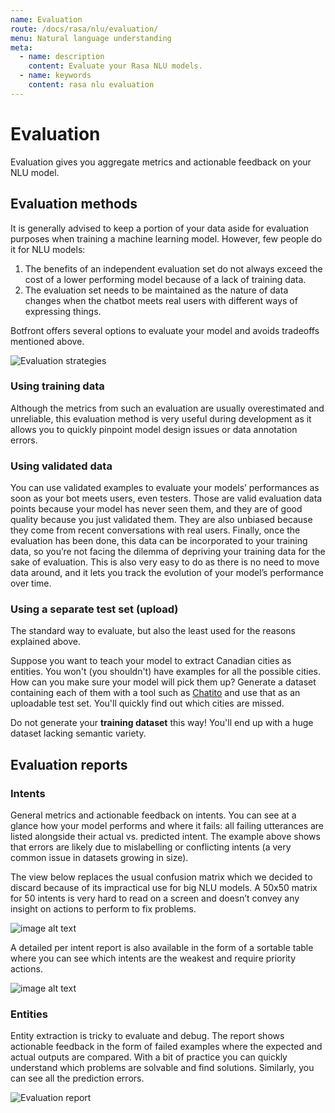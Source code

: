 ```yaml
---
name: Evaluation
route: /docs/rasa/nlu/evaluation/
menu: Natural language understanding
meta:
  - name: description
    content: Evaluate your Rasa NLU models.
  - name: keywords
    content: rasa nlu evaluation
---
```


# Evaluation

Evaluation gives you aggregate metrics and actionable feedback on your NLU model.

## Evaluation methods

It is generally advised to keep a portion of your data aside for evaluation purposes when training a machine learning model. However, few people do it for NLU models:

1. The benefits of an independent evaluation set do not always exceed the cost of a lower performing model because of a lack of training data.
2. The evaluation set needs to be maintained as the nature of data changes when the chatbot meets real users with different ways of expressing things.

Botfront offers several options to evaluate your model and avoids tradeoffs mentioned above.

![Evaluation strategies](../../../images/nlu_evaluation_6.png)

### Using training data

Although the metrics from such an evaluation are usually overestimated and unreliable, this evaluation method is very useful during development as it allows you to quickly pinpoint model design issues or data annotation errors.

### Using validated data

You can use validated examples to evaluate your models’ performances as soon as your bot meets users, even testers. Those are valid evaluation data points because your model has never seen them, and they are of good quality because you just validated them. They are also unbiased because they come from recent conversations with real users. Finally, once the evaluation has been done, this data can be incorporated to your training data, so you’re not facing the dilemma of depriving your training data for the sake of evaluation. This is also very easy to do as there is no need to move data around, and it lets you track the evolution of your model’s performance over time.

### Using a separate test set (upload)

The standard way to evaluate, but also the least used for the reasons explained above.

<Important type="tip" title="Use this method to evaluate your entities">

Suppose you want to teach your model to extract Canadian cities as entities. You won't (you shouldn't) have examples for all the possible cities. How can you make sure your model will pick them up? Generate a dataset containing each of them with a tool such as [Chatito](https://rodrigopivi.github.io/Chatito/) and use that as an uploadable test set. You'll quickly find out which cities are missed.

</Important>

<Important type="warning">

Do not generate your **training dataset** this way! You'll end up with a huge dataset lacking semantic variety.

</Important>

## Evaluation reports

### Intents

General metrics and actionable feedback on intents. You can see at a glance how your model performs and where it fails: all failing utterances are listed alongside their actual vs. predicted intent. The example above shows that errors are likely due to mislabelling or conflicting intents (a very common issue in datasets growing in size).

The view below replaces the usual confusion matrix which we decided to discard because of its impractical use for big NLU models. A 50x50 matrix for 50 intents is very hard to read on a screen and doesn’t convey any insight on actions to perform to fix problems.

![image alt text](../../../images/nlu_evaluation_1.png)

A detailed per intent report is also available in the form of a sortable table where you can see which intents are the weakest and require priority actions.

![image alt text](../../../images/nlu_evaluation_2.png)

### Entities

Entity extraction is tricky to evaluate and debug. The report shows actionable feedback in the form of failed examples where the expected and actual outputs are compared. With a bit of practice you can quickly understand which problems are solvable and find solutions.
Similarly, you can see all the prediction errors.

![Evaluation report](../../../images/nlu_evaluation_3.png)
